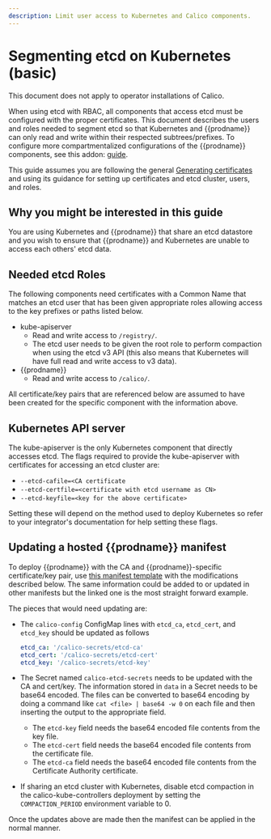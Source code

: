 ```yaml
---
description: Limit user access to Kubernetes and Calico components.
---
```


# Segmenting etcd on Kubernetes (basic)


<Tabs>
<TabItem label="Operator" value="Operator-0">

This document does not apply to operator installations of Calico.

</TabItem>
<TabItem label="Manifest" value="Manifest-1">

When using etcd with RBAC, all components that access etcd must be configured
with the proper certificates. This document describes the users and roles
needed to segment etcd so that Kubernetes and {{prodname}} can only read and write
within their respected subtrees/prefixes. To configure more compartmentalized
configurations of the {{prodname}} components, see this addon:
[guide](kubernetes-advanced.mdx).

This guide assumes you are following the general
[Generating certificates](index.mdx) and using its guidance
for setting up certificates and etcd cluster, users, and roles.

## Why you might be interested in this guide

You are using Kubernetes and {{prodname}} that share an etcd datastore and you wish
to ensure that {{prodname}} and Kubernetes are unable to access each others' etcd
data.

## Needed etcd Roles

The following components need certificates with a Common Name that matches an
etcd user that has been given appropriate roles allowing access to the key
prefixes or paths listed below.

- kube-apiserver
  - Read and write access to `/registry/`.
  - The etcd user needs to be given the root role to perform compaction when
    using the etcd v3 API (this also means that Kubernetes will have
    full read and write access to v3 data).
- {{prodname}}
  - Read and write access to `/calico/`.

All certificate/key pairs that are referenced below are assumed to have been
created for the specific component with the information above.

## Kubernetes API server

The kube-apiserver is the only Kubernetes component that directly accesses etcd.
The flags required to provide the kube-apiserver with certificates for
accessing an etcd cluster are:

- `--etcd-cafile=<CA certificate`
- `--etcd-certfile=<certificate with etcd username as CN>`
- `--etcd-keyfile=<key for the above certificate>`

Setting these will depend on the method used to deploy Kubernetes so refer
to your integrator's documentation for help setting these flags.

## Updating a hosted {{prodname}} manifest

To deploy {{prodname}} with the CA and {{prodname}}-specific certificate/key pair,
use [this manifest template]({variables.manifestsUrl}/manifests/calico-etcd.yaml)
with the modifications described below. The same information could be added to
or updated in other manifests but the linked one is the most straight forward
example.

The pieces that would need updating are:

- The `calico-config` ConfigMap lines with `etcd_ca`, `etcd_cert`, and
  `etcd_key` should be updated as follows

  ```yaml
  etcd_ca: '/calico-secrets/etcd-ca'
  etcd_cert: '/calico-secrets/etcd-cert'
  etcd_key: '/calico-secrets/etcd-key'
  ```

- The Secret named `calico-etcd-secrets` needs to be updated with the CA and
  cert/key. The information stored in `data` in a Secret needs to be base64
  encoded. The files can be converted to base64 encoding by doing a command
  like `cat <file> | base64 -w 0` on each file and then inserting the output
  to the appropriate field.

  - The `etcd-key` field needs the base64 encoded file contents from the
    key file.
  - The `etcd-cert` field needs the base64 encoded file contents from the
    certificate file.
  - The `etcd-ca` field needs the base64 encoded file contents from the
    Certificate Authority certificate.

- If sharing an etcd cluster with Kubernetes, disable etcd compaction in the
  calico-kube-controllers deployment by setting the `COMPACTION_PERIOD` environment variable to 0.

Once the updates above are made then the manifest can be applied in the normal manner.

</TabItem>

</Tabs>

